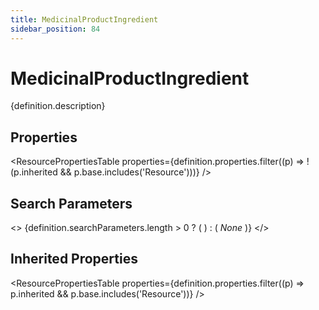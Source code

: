 ```yaml
---
title: MedicinalProductIngredient
sidebar_position: 84
---
```



# MedicinalProductIngredient

<p>{definition.description}</p>

## Properties

<ResourcePropertiesTable properties={definition.properties.filter((p) => !(p.inherited && p.base.includes('Resource')))} />

## Search Parameters

<>
  {definition.searchParameters.length > 0 ? (
    <SearchParamsTable searchParams={definition.searchParameters} />
  ) : (
    <em>None</em>
  )}
</>

## Inherited Properties

<ResourcePropertiesTable properties={definition.properties.filter((p) => p.inherited && p.base.includes('Resource'))} />


